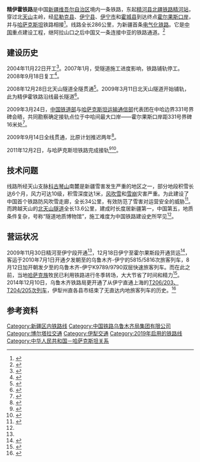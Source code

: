 {{Infobox rail system-route
|rail_name=精伊霍铁路
|name_bgcolor=
|banner_color=blue
|sec_banner_color=
|third_banner_color=
|logo_filename=
|image_width=
|logo_bgcolor=
|logo_note=
|system_map=
|mapimage_width=
|map_bgcolor=
|locale={{CHN}}[[新疆|新疆]]
|service_type=
|begin_operation=2009年12月18日
|end_operation=
|system_length=286公里
|length_in_operation=
|total_length=
|line_title=线路
|lines= [[单线铁路|单线铁路]]
|stations= 11个（远期21个）
|route_title=线路
|main_route=
|secondary_route=
|branch_route=
|standard=
|main_stations= [[精河站|精河]]、[[伊宁站|伊宁]]、[[霍尔果斯站|霍尔果斯]]
|ridership=
|fleet_size=
|max_speed=
|track_gauge=[[标准轨|标准轨]]（1435毫米）
|min_radius= 越岭地段一般1200m、困难800m<br />其他一般1600m、困难1200m
|max_grade= 精河-伊宁20‰<br />伊宁-霍尔果斯6‰ 
|block_signal= 自动站间闭塞
|depot= 
|operator= 
|franchise= |route_map={{bs-map|inline=1|map=
CONTg~~ ~~ ~~{{RoutemapRoute|Licon=u|[[北疆铁路|北疆铁路]]往[[乌鲁木齐站|乌鲁木齐站]]方向}}
BHF~~ 0 ~~[[精河站|精河站]]
CONTgq\ABZgr\leer~~ ~~ ~~{{RoutemapRoute|Licon=l|[[北疆铁路|北疆铁路]]往[[阿拉山口站|阿拉山口站]]方向}}
BHF~~ 12 ~~[[精河南站|精河南站]]
BST~~ ~~[[敖包站|敖包站]]
BST~~ ~~[[阿恰尔站|阿恰尔站]]
BST~~ ~~[[苏古尔站|苏古尔站]]
BST~~ ~~[[苏布台站|苏布台站]]
BHF~~ 140 ~~[[尼勒克站|尼勒克站]]
BST~~ 168 ~~[[布列开站|布列开站]]
BST~~ 193 ~~[[伊宁东站|伊宁东站]]
BHF~~ 212 ~~[[伊宁站|伊宁站]]
BST~~ 241 ~~[[霍城站|霍城站]]
BHF~~ 285 ~~[[霍尔果斯站|霍尔果斯站]]
STR+GRZq~~ ~~ ~~中[[哈萨克斯坦|哈]]国境
HST~~ 300 ~~[[阿腾科里站|阿腾科里站]]
CONTf~~ ~~ ~~{{nowrap|{{RoutemapRoute|Licon=d|{{KAZ}}铁路至[[阿拉木图|阿拉木图]]}}}}
}}
}}
'''精伊霍铁路'''是中国[[新疆维吾尔自治区|新疆维吾尔自治区]]境内一条铁路，东起[[精河县|精河县]][[北疆铁路|北疆铁路]][[精河站|精河站]]，穿过北[[天山|天山]]主岭，经[[尼勒克县|尼勒克县]]、[[伊宁县|伊宁县]]、[[伊宁市|伊宁市]]和[[霍城县|霍城县]]到达终点[[霍尔果斯口岸|霍尔果斯口岸]]，并与[[哈萨克斯坦|哈萨克斯坦]]铁路相接<ref>{{cite web | language = zh-cn | publisher = 人民日报海外版 | title = 霍尔果斯演绎“丝路新曲” | url = http://paper.people.com.cn/rmrbhwb/html/2011-12/03/content_971006.htm | author =  | date =  | accessdate = 2011-12-05 | archive-url = https://web.archive.org/web/20160304064422/http://paper.people.com.cn/rmrbhwb/html/2011-12/03/content_971006.htm | archive-date = 2016-03-04 | dead-url = yes }}</ref>。线路全长286公里，为新疆首条[[电气化铁路|电气化铁路]]。它是[[中国|中国]]重点建设工程，继阿拉山口之后中国又一条连接中亚的铁路通道。<ref name="railcn">{{cite web| language =zh-cn| publisher =中国铁道网| title =精伊霍铁路精河至伊宁段11月30日开通运营| url =http://www.railcn.net/news/railway-express/109058.html| author =| date =| accessdate =2010-04-22| archive-date =2010-06-16| archive-url =https://web.archive.org/web/20100616075602/http://www.railcn.net/news/railway-express/109058.html| dead-url =yes}}</ref>

==建设历史==
2004年11月22日开工<ref>{{cite web| language =zh-cn| publisher =新华网| title =新疆新世纪首条铁路——精伊霍铁路开工| url =http://www.xj.xinhuanet.com/2004-11/23/content_3267652.htm| author =| date =| accessdate =2010-04-23| deadurl =yes| archiveurl =https://web.archive.org/web/20041209190504/http://www.xj.xinhuanet.com/2004-11/23/content_3267652.htm| archivedate =2004-12-09}}</ref>。2007年1月，受隧道施工进度影响，铁路铺轨停工。2008年9月18日复工<ref>{{cite web| language =zh-cn| publisher =博尔塔拉报| title =精-伊-霍铁路恢复铺轨架桥施工| url =http://www.xj.xinhuanet.com/bozhou/2008-09/24/content_14483750.htm| author =| date =| accessdate =2010-04-23}}{{dead link|date=2018年1月 |bot=InternetArchiveBot |fix-attempted=yes }}</ref>。

2008年12月28日北天山隧道全隧贯通<ref name="xinhuanet">{{cite web | language = zh-cn | publisher = 新华网 | title = 新疆天山第一条越岭铁路隧道全隧贯通 | url = http://news.xinhuanet.com/newscenter/2008-12/28/content_10572035.htm | author =  | date =  | accessdate = 2010-04-22 | archive-date = 2022-05-12 | archive-url = https://web.archive.org/web/20220512115533/http://www.xinhuanet.com//newscenter/2008-12/28/content_10572035.htm }}</ref>。2009年3月11日北天山隧道开始铺轨，此为精伊霍铁路沿线最长隧道<ref>{{cite web | language = zh-cn | publisher = 新华网 | title = 新疆精伊霍铁路最长隧道开始铺轨 | url = http://news.xinhuanet.com/newscenter/2009-03/11/content_10992522.htm | author =  | date =  | accessdate = 2010-04-23 | archive-date = 2022-05-12 | archive-url = https://web.archive.org/web/20220512115533/http://www.xinhuanet.com//newscenter/2009-03/11/content_10992522.htm }}</ref>。

2009年3月24日，[[中华人民共和国铁道部|中国铁道部]]与[[哈萨克斯坦|哈萨克斯坦]][[哈萨克斯坦运输通信部|运输通信部]]代表团在中哈边界331号界碑会晤，共同勘察确定接轨点位于中哈间最大口岸——霍尔果斯口岸距331号界碑16米处<ref>{{cite web | language = zh-cn | publisher = 新华网 | title = 中哈霍尔果斯国境铁路正式确定接轨点 | url = http://news.xinhuanet.com/newscenter/2009-03/24/content_11065889.htm | author =  | date =  | accessdate = 2010-04-23 | archive-date = 2022-05-12 | archive-url = https://web.archive.org/web/20220512115533/http://www.xinhuanet.com//newscenter/2009-03/24/content_11065889.htm }}</ref>。

2009年9月14日全线贯通，比原计划推迟两年<ref>{{cite web| language =zh-cn| publisher =伊犁日报| title =历时五年艰苦鏖战 精伊霍铁路全线铺通| url =http://www.xj.xinhuanet.com/2009-09/15/content_17706485.htm| author =| date =| accessdate =2010-04-22| deadurl =yes| archiveurl =https://web.archive.org/web/20160304131143/http://www.xj.xinhuanet.com/2009-09/15/content_17706485.htm| archivedate =2016-03-04}}</ref>。

2011年12月2日，与哈萨克斯坦铁路完成接轨<ref>{{cite web| language =zh-cn| publisher =人民铁道报| title =古丝绸路上再架钢铁大道　| url =http://www.china-mor.gov.cn/xwzx/xwfb/201112/t20111203_26874.html| author =| date =| accessdate =2011-12-05}}{{dead link|date=2018年1月 |bot=InternetArchiveBot |fix-attempted=yes }}</ref><ref>{{cite web | language = kk | publisher = BNEWS.KZ | title = Мемлекет Басшысының тапсырмасымен салынып жатқан көлік инфрақұрылымы нысандарының дайындығы тексерілді　 | url = http://www.bnews.kz/kk/news/post/63983/ | author =  | date =  | accessdate = 2011-12-05 }}{{dead link|date=2018年1月 |bot=InternetArchiveBot |fix-attempted=yes }}</ref>。

== 技术问题 ==
线路所经天山支脉[[科古琴山|科古琴山]]南麓是新疆雪害发生严重的地区之一，部分地段积雪长达6个月，风力可达10级，积雪深度达1米，[[风吹雪|风吹雪]]和[[雪崩|雪崩]]灾害严重。为此建设了中国首个铁路防风吹雪走廊，全长34公里，有效防范了雪害对运营安全的威胁<ref>{{cite web | language = zh-cn | publisher = 新华网 | title = 新疆精伊霍铁路建成全国首个铁路防风吹雪走廊 | url = http://news.xinhuanet.com/newscenter/2008-08/23/content_9647678.htm | author =  | date =  | accessdate = 2010-04-23 | archive-date = 2022-05-12 | archive-url = https://web.archive.org/web/20220512115532/http://www.xinhuanet.com//newscenter/2008-08/23/content_9647678.htm }}</ref>。而跨越天山的[[北天山隧道|北天山隧道]]全长13.6公里，建成时长度居新疆第一，中国第五，地质条件复杂，号称“隧道地质博物馆”，施工难度为中国铁路建设史所罕见<ref name="xinhuanet"/>。

== 营运状况 ==
2009年11月30日精河至伊宁段开通<ref name="railcn"/>，12月18日伊宁至霍尔果斯段开通货运<ref>{{cite web | language = zh-cn | publisher = 中广网 | title = 新疆首条电气化铁路精伊霍铁路今开通货运 | url = http://www.cnr.cn/newscenter/gnxw/200912/t20091218_505779418.html | author =  | date =  | accessdate = 2010-04-22 | archive-date = 2022-05-12 | archive-url = https://web.archive.org/web/20220512115533/http://www.cnr.cn/cnr_404/index.html }}</ref>，客运于2010年7月1日开通夕发朝至的乌鲁木齐-伊宁的5815/5816次旅客列车，8月12日加开朝发夕至的乌鲁木齐-伊宁K9789/9790双层快速旅客列车。而在此之前，当地[[哈萨克族|哈萨克族]]牧民已利用铁路进行冬季转场，大大节省了时间和精力<ref>{{cite web | language = zh-cn | publisher = 天山网 | title = 体验转场的二十二分钟 | url = http://www.tianshannet.com.cn/news/content/2010-04/09/content_4899815.htm | author =  | date =  | accessdate = 2010-04-23 }}</ref>。2014年12月10日，乌鲁木齐铁路局更开通了从伊宁直通上海的[[T206/203、T204/205次列车|T206/203、T204/205次列车]]，伊犁州直各县市结束了无直达内地旅客列车的历史。<ref>{{cite news|url=http://society.people.com.cn/n/2014/1118/c1008-26049070.html|title=12月10日起增开伊宁直达上海旅客列车|publisher=人民网|date=2014-11-18|accessdate=2015-01-22|archive-date=2015-04-25|archive-url=https://web.archive.org/web/20150425214152/http://society.people.com.cn/n/2014/1118/c1008-26049070.html|dead-url=no}}</ref>

== 参考资料 ==
{{reflist|2}}

{{精伊霍铁路|nocat}}
{{中国铁路}}

[[Category:新疆区内铁路线|Category:新疆区内铁路线]]
[[Category:中国铁路乌鲁木齐局集团有限公司|Category:中国铁路乌鲁木齐局集团有限公司]]
[[Category:博尔塔拉交通|Category:博尔塔拉交通]]
[[Category:伊犁交通|Category:伊犁交通]]
[[Category:2019年启用的铁路线|Category:2019年启用的铁路线]]
[[Category:中华人民共和国－哈萨克斯坦关系|Category:中华人民共和国－哈萨克斯坦关系]]